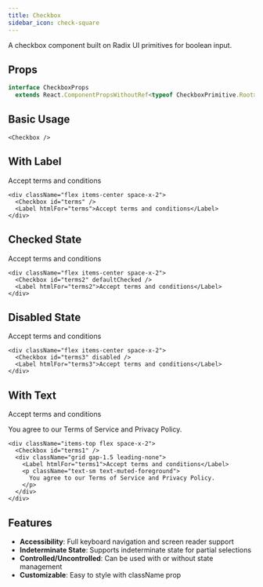 ```yaml
---
title: Checkbox
sidebar_icon: check-square
---
```


A checkbox component built on Radix UI primitives for boolean input.

## Props

```ts
interface CheckboxProps
  extends React.ComponentPropsWithoutRef<typeof CheckboxPrimitive.Root> {}
```

## Basic Usage

<Checkbox />

```tsx
<Checkbox />
```

## With Label

<div className="flex items-center space-x-2">
  <Checkbox id="terms" />
  <Label htmlFor="terms">Accept terms and conditions</Label>
</div>

```tsx
<div className="flex items-center space-x-2">
  <Checkbox id="terms" />
  <Label htmlFor="terms">Accept terms and conditions</Label>
</div>
```

## Checked State

<div className="flex items-center space-x-2">
  <Checkbox id="terms2" defaultChecked />
  <Label htmlFor="terms2">Accept terms and conditions</Label>
</div>

```tsx
<div className="flex items-center space-x-2">
  <Checkbox id="terms2" defaultChecked />
  <Label htmlFor="terms2">Accept terms and conditions</Label>
</div>
```

## Disabled State

<div className="flex items-center space-x-2">
  <Checkbox id="terms3" disabled />
  <Label htmlFor="terms3">Accept terms and conditions</Label>
</div>

```tsx
<div className="flex items-center space-x-2">
  <Checkbox id="terms3" disabled />
  <Label htmlFor="terms3">Accept terms and conditions</Label>
</div>
```

## With Text

<div className="items-top flex space-x-2">
  <Checkbox id="terms1" />
  <div className="grid gap-1.5 leading-none">
    <Label htmlFor="terms1">Accept terms and conditions</Label>
    <p className="text-sm text-muted-foreground">
      You agree to our Terms of Service and Privacy Policy.
    </p>
  </div>
</div>

```tsx
<div className="items-top flex space-x-2">
  <Checkbox id="terms1" />
  <div className="grid gap-1.5 leading-none">
    <Label htmlFor="terms1">Accept terms and conditions</Label>
    <p className="text-sm text-muted-foreground">
      You agree to our Terms of Service and Privacy Policy.
    </p>
  </div>
</div>
```

## Features

- **Accessibility**: Full keyboard navigation and screen reader support
- **Indeterminate State**: Supports indeterminate state for partial selections
- **Controlled/Uncontrolled**: Can be used with or without state management
- **Customizable**: Easy to style with className prop
